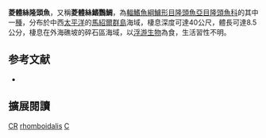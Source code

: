 {{Speciesbox
| name = 菱體絲隆頭魚
| status = DD
| status_system = IUCN3.1
| genus = Cirrhilabrus
| species = rhomboidalis
| authority = [[Randall|Randall]], 1988
| synonyms = 
}}

'''菱體絲隆頭魚'''，又稱'''菱體絲鰭鸚鯛'''，為[[輻鰭魚綱|輻鰭魚綱]][[鱸形目|鱸形目]][[隆頭魚亞目|隆頭魚亞目]][[隆頭魚科|隆頭魚科]]的其中一[[種|種]]，分布於中西[[太平洋|太平洋]]的[[馬紹爾群島|馬紹爾群島]]海域，棲息深度可達40公尺，體長可達8.5公分，棲息在外海礁坡的碎石區海域，以[[浮游生物|浮游生物]]為食，生活習性不明。
==参考文献==
*{{FishBase_species|genus=Cirrhilabrus|species=rhomboidalis|year=2013|month=7}}
== 擴展閱讀 ==
{{refbegin}}
{{wikispecies-inline|Cirrhilabrus rhomboidalis|菱體絲隆頭魚}}
{{refend}}
{{Taxonbar|from=Q1987260}}

[[Category:IUCN红色名录数据缺乏物种|CR]]
[[Category:絲隆頭魚屬|rhomboidalis]]
[[Category:1988年描述的魚類|C]]


{{鱸形目小作品}}